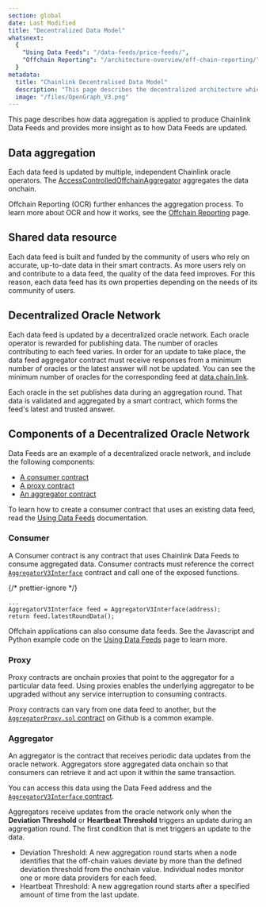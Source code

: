 ```yaml
---
section: global
date: Last Modified
title: "Decentralized Data Model"
whatsnext:
  {
    "Using Data Feeds": "/data-feeds/price-feeds/",
    "Offchain Reporting": "/architecture-overview/off-chain-reporting/",
  }
metadata:
  title: "Chainlink Decentralised Data Model"
  description: "This page describes the decentralized architecture which enables Chainlink to aggregate data from multiple independent node operators."
  image: "/files/OpenGraph_V3.png"
---
```



This page describes how data aggregation is applied to produce Chainlink Data Feeds and provides more insight as to how Data Feeds are updated.

## Data aggregation

Each data feed is updated by multiple, independent Chainlink oracle operators. The [AccessControlledOffchainAggregator](https://github.com/smartcontractkit/libocr/blob/master/contract/AccessControlledOffchainAggregator.sol) aggregates the data onchain.

Offchain Reporting (OCR) further enhances the aggregation process. To learn more about OCR and how it works, see the [Offchain Reporting](/architecture-overview/off-chain-reporting) page.

<ClickToZoom src="/images/contract-devs/price-aggr.png" />

## Shared data resource

Each data feed is built and funded by the community of users who rely on accurate, up-to-date data in their smart contracts. As more users rely on and contribute to a data feed, the quality of the data feed improves. For this reason, each data feed has its own properties depending on the needs of its community of users.

## Decentralized Oracle Network

Each data feed is updated by a decentralized oracle network. Each oracle operator is rewarded for publishing data. The number of oracles contributing to each feed varies. In order for an update to take place, the data feed aggregator contract must receive responses from a minimum number of oracles or the latest answer will not be updated. You can see the minimum number of oracles for the corresponding feed at [data.chain.link](https://data.chain.link).

Each oracle in the set publishes data during an aggregation round. That data is validated and aggregated by a smart contract, which forms the feed's latest and trusted answer.

## Components of a Decentralized Oracle Network

Data Feeds are an example of a decentralized oracle network, and include the following components:

- [A consumer contract](#consumer)
- [A proxy contract](#proxy)
- [An aggregator contract](#aggregator)

To learn how to create a consumer contract that uses an existing data feed, read the [Using Data Feeds](/data-feeds/price-feeds) documentation.

### Consumer

A Consumer contract is any contract that uses Chainlink Data Feeds to consume aggregated data. Consumer contracts must reference the correct [`AggregatorV3Interface`](https://github.com/smartcontractkit/chainlink/blob/develop/contracts/src/v0.8/shared/interfaces/AggregatorV3Interface.sol) contract and call one of the exposed functions.

{/* prettier-ignore */}
```solidity
...
AggregatorV3Interface feed = AggregatorV3Interface(address);
return feed.latestRoundData();
```

Offchain applications can also consume data feeds. See the Javascript and Python example code on the [Using Data Feeds](/data-feeds/price-feeds) page to learn more.

### Proxy

Proxy contracts are onchain proxies that point to the aggregator for a particular data feed. Using proxies enables the underlying aggregator to be upgraded without any service interruption to consuming contracts.

Proxy contracts can vary from one data feed to another, but the [`AggregatorProxy.sol` contract](https://github.com/smartcontractkit/chainlink/blob/develop/contracts/src/v0.7/dev/AggregatorProxy.sol) on Github is a common example.

### Aggregator

An aggregator is the contract that receives periodic data updates from the oracle network. Aggregators store aggregated data onchain so that consumers can retrieve it and act upon it within the same transaction.

You can access this data using the Data Feed address and the [`AggregatorV3Interface` contract](https://github.com/smartcontractkit/chainlink/blob/develop/contracts/src/v0.8/shared/interfaces/AggregatorV3Interface.sol).

Aggregators receive updates from the oracle network only when the **Deviation Threshold** or **Heartbeat Threshold** triggers an update during an aggregation round. The first condition that is met triggers an update to the data.

- Deviation Threshold: A new aggregation round starts when a node identifies that the off-chain values deviate by more than the defined deviation threshold from the onchain value. Individual nodes monitor one or more data providers for each feed.
- Heartbeat Threshold: A new aggregation round starts after a specified amount of time from the last update.
